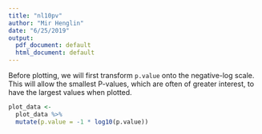 ```yaml
---
title: "nl10pv"
author: "Mir Henglin"
date: "6/25/2019"
output:
  pdf_document: default
  html_document: default
---
```



Before plotting, we will first transform `p.value` onto the negative-log scale. This will allow the smallest P-values, which are often of greater interest, to have the largest values when plotted. 

```r
plot_data <- 
  plot_data %>% 
  mutate(p.value = -1 * log10(p.value))
```
